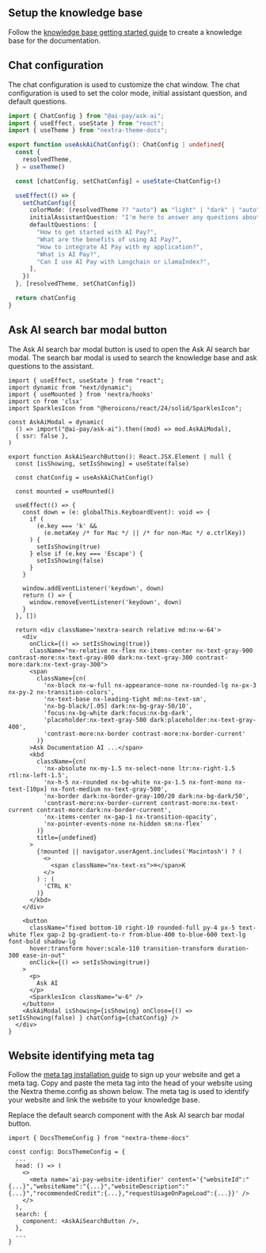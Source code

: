 
## Setup the knowledge base
Follow the [knowledge base getting started guide](/knowledge-base/getting-started) to create a knowledge base for the documentation. 

## Chat configuration
The chat configuration is used to customize the chat window. The chat configuration is used to set the color mode, initial assistant question, and default questions.

```typescript
import { ChatConfig } from "@ai-pay/ask-ai";
import { useEffect, useState } from "react";
import { useTheme } from "nextra-theme-docs";

export function useAskAiChatConfig(): ChatConfig | undefined{
  const {
    resolvedTheme, 
  } = useTheme()

  const [chatConfig, setChatConfig] = useState<ChatConfig>()

  useEffect(() => {
    setChatConfig({
      colorMode: (resolvedTheme ?? "auto") as "light" | "dark" | "auto",
      initialAssistantQuestion: "I'm here to answer any questions about the AI Pay documentation. How may I help you?",
      defaultQuestions: [
        "How to get started with AI Pay?",
        "What are the benefits of using AI Pay?",
        "How to integrate AI Pay with my application?",
        "What is AI Pay?",
        "Can I use AI Pay with Langchain or LlamaIndex?",
      ],
    })
  }, [resolvedTheme, setChatConfig])

  return chatConfig
}
```

## Ask AI search bar modal button
The Ask AI search bar modal button is used to open the Ask AI search bar modal. The search bar modal is used to search the knowledge base and ask questions to the assistant.

```tsx
import { useEffect, useState } from "react";
import dynamic from "next/dynamic";
import { useMounted } from 'nextra/hooks'
import cn from 'clsx'
import SparklesIcon from "@heroicons/react/24/solid/SparklesIcon";

const AskAiModal = dynamic(
  () => import("@ai-pay/ask-ai").then((mod) => mod.AskAiModal),
  { ssr: false },
)

export function AskAiSearchButton(): React.JSX.Element | null {
  const [isShowing, setIsShowing] = useState(false)

  const chatConfig = useAskAiChatConfig()

  const mounted = useMounted()

  useEffect(() => {
    const down = (e: globalThis.KeyboardEvent): void => {
      if (
        (e.key === 'k' &&
          (e.metaKey /* for Mac */ || /* for non-Mac */ e.ctrlKey))
      ) {
        setIsShowing(true)
      } else if (e.key === 'Escape') {
        setIsShowing(false)
      }
    }

    window.addEventListener('keydown', down)
    return () => {
      window.removeEventListener('keydown', down)
    }
  }, [])

  return <div className='nextra-search relative md:nx-w-64'>
    <div 
      onClick={() => setIsShowing(true)}
      className="nx-relative nx-flex nx-items-center nx-text-gray-900 contrast-more:nx-text-gray-800 dark:nx-text-gray-300 contrast-more:dark:nx-text-gray-300">
      <span
        className={cn(
          'nx-block nx-w-full nx-appearance-none nx-rounded-lg nx-px-3 nx-py-2 nx-transition-colors',
          'nx-text-base nx-leading-tight md:nx-text-sm',
          'nx-bg-black/[.05] dark:nx-bg-gray-50/10',
          'focus:nx-bg-white dark:focus:nx-bg-dark',
          'placeholder:nx-text-gray-500 dark:placeholder:nx-text-gray-400',
          'contrast-more:nx-border contrast-more:nx-border-current'
        )}
      >Ask Documentation AI ...</span>
      <kbd
        className={cn(
          'nx-absolute nx-my-1.5 nx-select-none ltr:nx-right-1.5 rtl:nx-left-1.5',
          'nx-h-5 nx-rounded nx-bg-white nx-px-1.5 nx-font-mono nx-text-[10px] nx-font-medium nx-text-gray-500',
          'nx-border dark:nx-border-gray-100/20 dark:nx-bg-dark/50',
          'contrast-more:nx-border-current contrast-more:nx-text-current contrast-more:dark:nx-border-current',
          'nx-items-center nx-gap-1 nx-transition-opacity',
          'nx-pointer-events-none nx-hidden sm:nx-flex'
        )}
        title={undefined}
      >
        {!mounted || navigator.userAgent.includes('Macintosh') ? (
          <>
            <span className="nx-text-xs">⌘</span>K
          </>
        ) : (
          'CTRL K'
        )}
      </kbd>
    </div>

    <button 
      className="fixed bottom-10 right-10 rounded-full py-4 px-5 text-white flex gap-2 bg-gradient-to-r from-blue-400 to-blue-600 text-lg font-bold shadow-lg
      hover:transform hover:scale-110 transition-transform duration-300 ease-in-out"
      onClick={() => setIsShowing(true)}
    >
      <p>
        Ask AI 
      </p>
      <SparklesIcon className="w-6" />
    </button>
    <AskAiModal isShowing={isShowing} onClose={() => setIsShowing(false) } chatConfig={chatConfig} />
  </div>
}
```

## Website identifying meta tag
Follow the [meta tag installation guide](/getting-started/installation) to sign up your website and get a meta tag. Copy and paste the meta tag into the head of your website using the Nextra theme.config as shown below. The meta tag is used to identify your website and link the website to your knowledge base.

Replace the default search component with the Ask AI search bar modal button.

```tsx filename="theme.config.tsx"
import { DocsThemeConfig } from "nextra-theme-docs"

const config: DocsThemeConfig = {
  ...
  head: () => (
    <>
      <meta name='ai-pay-website-identifier' content='{"websiteId":"{...}","websiteName":"{...}","websiteDescription":"{...}","recommendedCredit":{...},"requestUsageOnPageLoad":{...}}' />
    </>
  ),
  search: {
    component: <AskAiSearchButton />,
  },
  ...
}
```